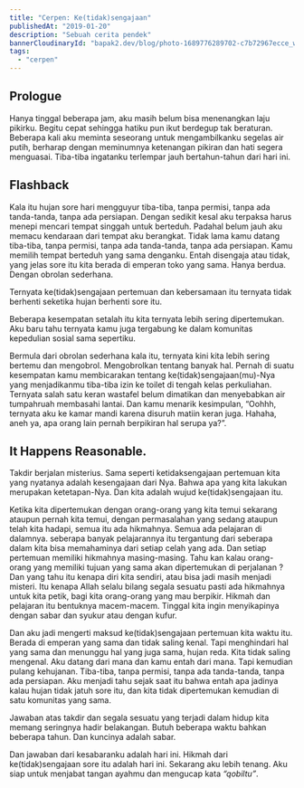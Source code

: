 ```yaml
---
title: "Cerpen: Ke(tidak)sengajaan"
publishedAt: "2019-01-20"
description: "Sebuah cerita pendek"
bannerCloudinaryId: "bapak2.dev/blog/photo-1689776289702-c7b72967ecce_wj8sau"
tags:
  - "cerpen"
---
```


## Prologue

Hanya tinggal beberapa jam, aku masih belum bisa menenangkan laju pikirku. Begitu cepat sehingga hatiku pun ikut berdegup tak beraturan. Beberapa kali aku meminta seseorang untuk mengambilkanku segelas air putih, berharap dengan meminumnya ketenangan pikiran dan hati segera menguasai. Tiba-tiba ingatanku terlempar jauh bertahun-tahun dari hari ini.

## Flashback

<callout-muted class="aside">Kala itu hujan sore hari mengguyur tiba-tiba, tanpa permisi, tanpa ada tanda-tanda, tanpa ada persiapan. Dengan sedikit kesal aku terpaksa harus menepi mencari tempat singgah untuk berteduh. Padahal belum jauh aku memacu kendaraan dari tempat aku berangkat. Tidak lama kamu datang tiba-tiba, tanpa permisi, tanpa ada tanda-tanda, tanpa ada persiapan. Kamu memilih tempat berteduh yang sama denganku. Entah disengaja atau tidak, yang jelas sore itu kita berada di emperan toko yang sama. Hanya berdua. Dengan obrolan sederhana.</callout-muted>

<callout-muted class="aside">Ternyata ke(tidak)sengajaan pertemuan dan kebersamaan itu ternyata tidak berhenti seketika hujan berhenti sore itu.</callout-muted>

<callout-muted class="aside">Beberapa kesempatan setalah itu kita ternyata lebih sering dipertemukan. Aku baru tahu ternyata kamu juga tergabung ke dalam komunitas kepedulian sosial sama sepertiku.</callout-muted>

<callout-muted class="aside">Bermula dari obrolan sederhana kala itu, ternyata kini kita lebih sering bertemu dan mengobrol. Mengobrolkan tentang banyak hal. Pernah di suatu kesempatan kamu membicarakan tentang ke(tidak)sengajaan(mu)-Nya yang menjadikanmu tiba-tiba izin ke toilet di tengah kelas perkuliahan. Ternyata salah satu keran wastafel belum dimatikan dan menyebabkan air tumpahruah membasahi lantai. Dan kamu menarik kesimpulan, “Oohhh, ternyata aku ke kamar mandi karena disuruh matiin keran juga. Hahaha, aneh ya, apa orang lain pernah berpikiran hal serupa ya?”.</callout-muted>

## It Happens Reasonable.

Takdir berjalan misterius. Sama seperti ketidaksengajaan pertemuan kita yang nyatanya adalah kesengajaan dari Nya. Bahwa apa yang kita lakukan merupakan ketetapan-Nya. Dan kita adalah wujud ke(tidak)sengajaan itu.

Ketika kita dipertemukan dengan orang-orang yang kita temui sekarang ataupun pernah kita temui, dengan permasalahan yang sedang ataupun telah kita hadapi, semua itu ada hikmahnya. Semua ada pelajaran di dalamnya. seberapa banyak pelajarannya itu tergantung dari seberapa dalam kita bisa memahaminya dari setiap celah yang ada. Dan setiap pertemuan memiliki hikmahnya masing-masing. Tahu kan kalau orang-orang yang memiliki tujuan yang sama akan dipertemukan di perjalanan ? Dan yang tahu itu kenapa diri kita sendiri, atau bisa jadi masih menjadi misteri. Itu kenapa Allah selalu bilang segala sesuatu pasti ada hikmahnya untuk kita petik, bagi kita orang-orang yang mau berpikir. Hikmah dan pelajaran itu bentuknya macem-macem. Tinggal kita ingin menyikapinya dengan sabar dan syukur atau dengan kufur.

Dan aku jadi mengerti maksud ke(tidak)sengajaan pertemuan kita waktu itu. Berada di emperan yang sama dan tidak saling kenal. Tapi menghindari hal yang sama dan menunggu hal yang juga sama, hujan reda. Kita tidak saling mengenal. Aku datang dari mana dan kamu entah dari mana. Tapi kemudian pulang kehujanan. Tiba-tiba, tanpa permisi, tanpa ada tanda-tanda, tanpa ada persiapan. Aku menjadi tahu sejak saat itu bahwa entah apa jadinya kalau hujan tidak jatuh sore itu, dan kita tidak dipertemukan kemudian di satu komunitas yang sama.

Jawaban atas takdir dan segala sesuatu yang terjadi dalam hidup kita memang seringnya hadir belakangan. Butuh beberapa waktu bahkan beberapa tahun. Dan kuncinya adalah sabar.

Dan jawaban dari kesabaranku adalah hari ini. Hikmah dari ke(tidak)sengajaan sore itu adalah hari ini. Sekarang aku lebih tenang. Aku siap untuk menjabat tangan ayahmu dan mengucap kata _“qobiltu”_.
